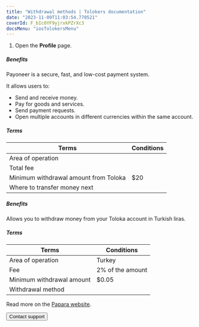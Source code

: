 ```yaml
---
title: "Withdrawal methods | Tolokers documentation"
date: "2023-11-09T11:03:54.770521"
coverId: F_bIcOYF9yjrxkPZrXc3
docsMenu: "iosTolokersMenu"
---
```



<PayAboutContent1/>

1. Open the **Profile** page.

<PayAboutContent2/>

<Cut title="Payoneer">

##### Benefits

Payoneer is a secure, fast, and low-cost payment system.

It allows users to:

- Send and receive money.
- Pay for goods and services.
- Send payment requests.
- Open multiple accounts in different currencies within the same account.

##### Terms

Terms | Conditions
----- | -----
Area of operation | <PayAboutTable19/>
Total fee | <PayAboutTable16/>
Minimum withdrawal amount from Toloka | $20
Where to transfer money next | <PayAboutTable17/>

</Cut>

<Cut title="Papara">

##### Benefits

Allows you to withdraw money from your Toloka account in Turkish liras.

##### Terms

Terms | Conditions
----- | -----
Area of operation |Turkey
Fee | 2% of the amount
Minimum withdrawal amount | $0.05
Withdrawal method | <PayAboutTable20/>

Read more on the [Papara website](https://www.papara.com/en/faq/).

</Cut>


<PayAboutContent3/>

<Button view="defaultInverse" size="l" type="link" url="../../troubleshooting/troubleshooting#money_withdrawal">Contact support</Button>
